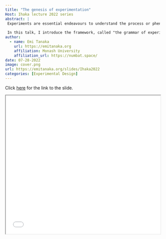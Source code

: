 ```yaml
---
title: "The genesis of experimentation"
Host: Ihaka lecture 2022 series 
abstract: |
 Experiments are essential endeavours to understand the process or phenomena around us via the analysis of experimental data. However, as a precursor to any analysis, the importance of the design of experiment and the data collection process cannot be emphasised enough. There is no salvation for rubbish data, yet there is far more focus on the analysis of experimental data than any steps prior to the analysis. 
 
 In this talk, I introduce the framework, called "the grammar of experimental designs", implemented as the edibble R-package that puts the focus on capturing the user's intention and understanding of the experimental structure to plan, design and simulate experiments. This approach differs considerably from standard, often recipe-driven, approaches and has potential to encourage users to reflect and revise designs tailored to their experimental need.
author:
  - name: Emi Tanaka
    url: https://emitanaka.org
    affiliation: Monash University
    affiliation_url: https://numbat.space/
date: 07-28-2022
image: cover.png
url: https://emitanaka.org/slides/Ihaka2022
categories: [Experimental Design]
---
```




Click [here](`r rmarkdown::metadata$url`) for the link to the slide. 

<iframe src="`r rmarkdown::metadata$url`" width="100%" height="450px"></iframe>

